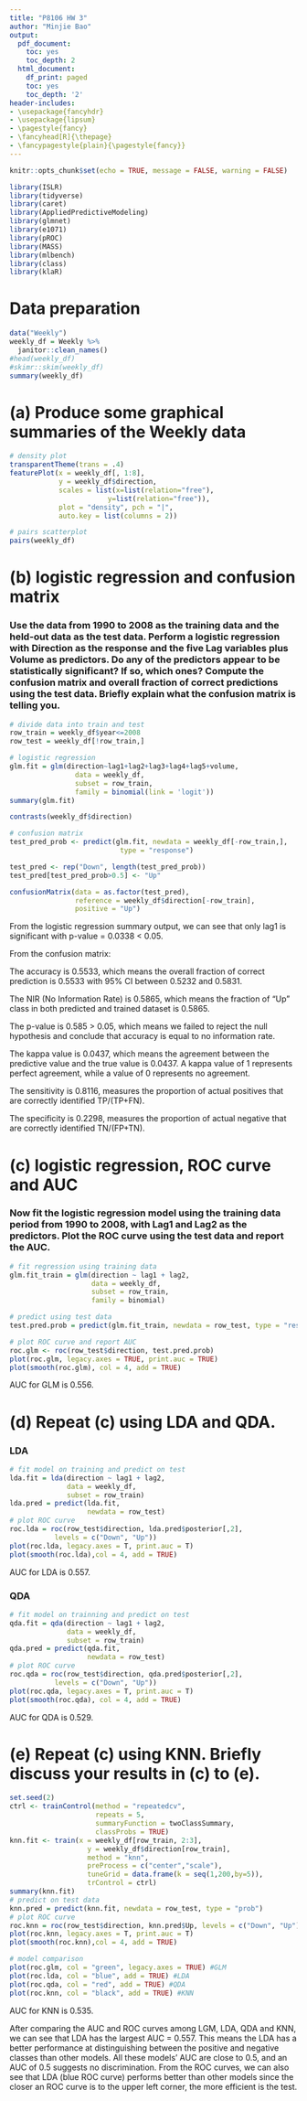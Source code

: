 ```yaml
---
title: "P8106 HW 3" 
author: "Minjie Bao"
output:
  pdf_document:
    toc: yes
    toc_depth: 2
  html_document:
    df_print: paged
    toc: yes
    toc_depth: '2'
header-includes:
- \usepackage{fancyhdr}
- \usepackage{lipsum}
- \pagestyle{fancy}
- \fancyhead[R]{\thepage}
- \fancypagestyle{plain}{\pagestyle{fancy}}
--- 
```


```r
knitr::opts_chunk$set(echo = TRUE, message = FALSE, warning = FALSE)
```


\newpage

```r
library(ISLR)
library(tidyverse)
library(caret)
library(AppliedPredictiveModeling)
library(glmnet)
library(e1071)
library(pROC)
library(MASS)
library(mlbench)
library(class)
library(klaR)

```

# Data preparation

```r
data("Weekly")
weekly_df = Weekly %>% 
  janitor::clean_names()
#head(weekly_df)
#skimr::skim(weekly_df)
summary(weekly_df)
```

# (a) Produce some graphical summaries of the Weekly data

```r
# density plot
transparentTheme(trans = .4)
featurePlot(x = weekly_df[, 1:8], 
            y = weekly_df$direction,
            scales = list(x=list(relation="free"), 
                        y=list(relation="free")),
            plot = "density", pch = "|", 
            auto.key = list(columns = 2))

# pairs scatterplot
pairs(weekly_df)
```

# (b) logistic regression and confusion matrix

### Use the data from 1990 to 2008 as the training data and the held-out data as the test data. Perform a logistic regression with Direction as the response and the five Lag variables plus Volume as predictors. Do any of the predictors appear to be statistically significant? If so, which ones? Compute the confusion matrix and overall fraction of correct predictions using the test data. Briefly explain what the confusion matrix is telling you.

```r
# divide data into train and test
row_train = weekly_df$year<=2008
row_test = weekly_df[!row_train,]

# logistic regression
glm.fit = glm(direction~lag1+lag2+lag3+lag4+lag5+volume,
                data = weekly_df,
                subset = row_train,
                family = binomial(link = 'logit'))
summary(glm.fit)

contrasts(weekly_df$direction)

# confusion matrix
test_pred_prob <- predict(glm.fit, newdata = weekly_df[-row_train,],
                           type = "response")

test_pred <- rep("Down", length(test_pred_prob))
test_pred[test_pred_prob>0.5] <- "Up"

confusionMatrix(data = as.factor(test_pred),
                reference = weekly_df$direction[-row_train],
                positive = "Up")

```

From the logistic regression summary output, we can see that only lag1 is significant with p-value = 0.0338 < 0.05.

From the confusion matrix:

The accuracy is 0.5533, which means the overall fraction of correct prediction is 0.5533 with 95% CI between 0.5232 and 0.5831.

The NIR (No Information Rate) is 0.5865, which means the fraction of "Up" class in both predicted and trained dataset is 0.5865.

The p-value is 0.585 > 0.05, which means we failed to reject the null hypothesis and conclude that accuracy is equal to no information rate. 

The kappa value is 0.0437, which means the agreement between the predictive value and the true value is 0.0437. A kappa value of 1 represents perfect agreement, while a value of 0 represents no agreement.

The sensitivity is 0.8116, measures the proportion of actual positives that are correctly identified TP/(TP+FN).

The specificity is 0.2298, measures the proportion of actual negative that are correctly identified TN/(FP+TN).

# (c) logistic regression, ROC curve and AUC

### Now fit the logistic regression model using the training data period from 1990 to 2008, with Lag1 and Lag2 as the predictors. Plot the ROC curve using the test data and report the AUC.

```r
# fit regression using training data
glm.fit_train = glm(direction ~ lag1 + lag2, 
                    data = weekly_df, 
                    subset = row_train, 
                    family = binomial)

# predict using test data
test.pred.prob = predict(glm.fit_train, newdata = row_test, type = "response")

# plot ROC curve and report AUC
roc.glm <- roc(row_test$direction, test.pred.prob)
plot(roc.glm, legacy.axes = TRUE, print.auc = TRUE)
plot(smooth(roc.glm), col = 4, add = TRUE)
```

AUC for GLM is 0.556.

# (d) Repeat (c) using LDA and QDA.
### LDA
```r
# fit model on training and predict on test
lda.fit = lda(direction ~ lag1 + lag2,
              data = weekly_df,
              subset = row_train)
lda.pred = predict(lda.fit, 
                   newdata = row_test)
# plot ROC curve
roc.lda = roc(row_test$direction, lda.pred$posterior[,2],
           levels = c("Down", "Up"))
plot(roc.lda, legacy.axes = T, print.auc = T)
plot(smooth(roc.lda),col = 4, add = TRUE)
```

AUC for LDA is 0.557.

### QDA
```r
# fit model on trainning and predict on test
qda.fit = qda(direction ~ lag1 + lag2,
              data = weekly_df,
              subset = row_train)
qda.pred = predict(qda.fit, 
                   newdata = row_test)
# plot ROC curve
roc.qda = roc(row_test$direction, qda.pred$posterior[,2],
           levels = c("Down", "Up"))
plot(roc.qda, legacy.axes = T, print.auc = T)
plot(smooth(roc.qda), col = 4, add = TRUE)
```

AUC for QDA is 0.529.

# (e) Repeat (c) using KNN. Briefly discuss your results in (c) to (e).
```r
set.seed(2)
ctrl <- trainControl(method = "repeatedcv",
                     repeats = 5,
                     summaryFunction = twoClassSummary,
                     classProbs = TRUE)
knn.fit <- train(x = weekly_df[row_train, 2:3],
                   y = weekly_df$direction[row_train],
                   method = "knn",
                   preProcess = c("center","scale"),
                   tuneGrid = data.frame(k = seq(1,200,by=5)),
                   trControl = ctrl)
summary(knn.fit)
# predict on test data
knn.pred = predict(knn.fit, newdata = row_test, type = "prob")
# plot ROC curve
roc.knn = roc(row_test$direction, knn.pred$Up, levels = c("Down", "Up"))
plot(roc.knn, legacy.axes = T, print.auc = T)
plot(smooth(roc.knn),col = 4, add = TRUE)

# model comparison
plot(roc.glm, col = "green", legacy.axes = TRUE) #GLM
plot(roc.lda, col = "blue", add = TRUE) #LDA
plot(roc.qda, col = "red", add = TRUE) #QDA
plot(roc.knn, col = "black", add = TRUE) #KNN
```

AUC for KNN is 0.535.

After comparing the AUC and ROC curves among LGM, LDA, QDA and KNN, we can see that LDA has the largest AUC = 0.557. This means the LDA has a better performance at distinguishing between the positive and negative classes than other models. All these models' AUC are close to 0.5, and an AUC of 0.5 suggests no discrimination. From the ROC curves, we can also see that LDA (blue ROC curve) performs better than other models since the closer an ROC curve is to the upper left corner, the more efficient is the test.

